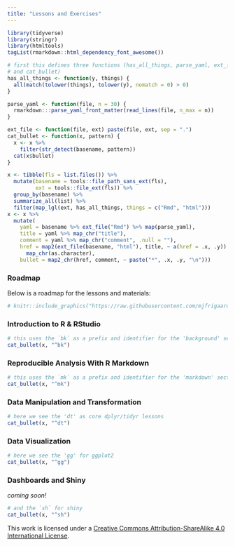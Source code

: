 ```yaml
---
title: "Lessons and Exercises"
---
```


```r
library(tidyverse)
library(stringr)
library(htmltools)
tagList(rmarkdown::html_dependency_font_awesome())
```

```r
# first this defines three functions (has_all_things, parse_yaml, ext_file,  
# and cat_bullet)
has_all_things <- function(y, things) {
  all(match(tolower(things), tolower(y), nomatch = 0) > 0)
}

parse_yaml <- function(file, n = 30) {
  rmarkdown:::parse_yaml_front_matter(read_lines(file, n_max = n))
}

ext_file <- function(file, ext) paste(file, ext, sep = ".")
cat_bullet <- function(x, pattern) {
  x <- x %>% 
    filter(str_detect(basename, pattern))
  cat(x$bullet)
}
```

```r
x <- tibble(fls = list.files()) %>%
  mutate(basename = tools::file_path_sans_ext(fls),
         ext = tools::file_ext(fls)) %>% 
  group_by(basename) %>% 
  summarize_all(list) %>% 
  filter(map_lgl(ext, has_all_things, things = c("Rmd", "html")))
x <- x %>% 
  mutate(
    yaml = basename %>% ext_file("Rmd") %>% map(parse_yaml),
    title = yaml %>% map_chr("title"),
    comment = yaml %>% map_chr("comment", .null = ""),
    href = map2(ext_file(basename, "html"), title, ~ a(href = .x, .y)) %>%
      map_chr(as.character),
    bullet = map2_chr(href, comment, ~ paste("*", .x, .y, "\n")))
```

### Roadmap

Below is a roadmap for the lessons and materials: 

```r
# knitr::include_graphics("https://raw.githubusercontent.com/mjfrigaard/r-meetup-tutorials/gh-pages/r-trainings-roadmap.svg")
```


### Introduction to R & RStudio

```r
# this uses the `bk` as a prefix and identifier for the 'background' section
cat_bullet(x, "^bk")
```

### Reproducible Analysis With R Markdown

```r
# this uses the `mk` as a prefix and identifier for the 'markdown' section
cat_bullet(x, "^mk")
```

### Data Manipulation and Transformation

```r
# here we see the 'dt' as core dplyr/tidyr lessons
cat_bullet(x, "^dt")
```

### Data Visualization

```r
# here we see the 'gg' for ggplot2 
cat_bullet(x, "^gg")
```

### Dashboards and Shiny

*coming soon!*

```r
# and the `sh` for shiny
cat_bullet(x, "^sh")
```

This work is licensed under a [Creative Commons Attribution-ShareAlike 4.0 International License](https://creativecommons.org/licenses/by-sa/4.0/).

